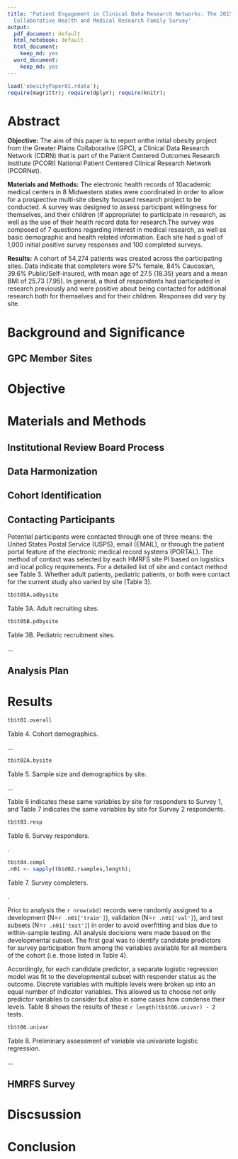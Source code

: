 ```yaml
---
title: 'Patient Engagement in Clinical Data Research Networks: The 2015 Greater Plains
  Collaborative Health and Medical Research Family Survey'
output:
  pdf_document: default
  html_notebook: default
  html_document:
    keep_md: yes
  word_document:
    keep_md: yes
---
```

```r
load('obesityPaper01.rdata');
require(magrittr); require(dplyr); require(knitr);
```
# Abstract
**Objective:** The aim of this paper is to report onthe initial obesity project from the Greater Plains Collaborative (GPC), a Clinical Data Research Network (CDRN) that is part of the Patient Centered Outcomes Research Institute (PCORI) National Patient Centered Clinical Research Network (PCORNet). 

**Materials and Methods:** The electronic health records of 10academic medical centers in 8 Midwestern states were coordinated in order to allow for a prospective multi-site obesity focused research project to be conducted. A survey was designed to assess participant willingness for themselves, and their children (if appropriate) to participate in research, as well as the use of their health record data for research.The survey was composed of 7 questions regarding interest in medical research, as well as basic demographic and health related information. Each site had a goal of 1,000 initial positive survey responses and 100 completed surveys.

**Results:** A cohort of 54,274 patients was created across the participating sites.  Data indicate that completers were 57% female, 84% Caucasian, 39.6% Public/Self-insured, with mean age of 27.5 (18.35) years and a mean BMI of 25.73 (7.95). In general, a third of respondents had participated in research previously and were positive about being contacted for additional research both for themselves and for their children. Responses did vary by site.  

# Background and Significance

## GPC Member Sites

# Objective

# Materials and Methods

## Institutional Review Board Process

## Data Harmonization

## Cohort Identification

## Contacting Participants

Potential participants were contacted through one of three means: the United States Postal Service (USPS), email (EMAIL), or through the patient portal feature of the electronic medical record systems (PORTAL). The method of contact was selected by each HMRFS site PI based on logistics and local policy requirements. For a detailed list of site and contact method see Table 3. Whether adult patients, pediatric patients, or both were contact for the current study also varied by site (Table 3).

```r
tb$t05A.adbysite
```
[Table 3A. Adult recruiting sites.]{custom-style="Caption"}

```r
tb$t05B.pdbysite
```
[Table 3B. Pediatric recruitment sites.]{custom-style="Caption"}

...

## Analysis Plan

# Results

```r
tb$t01.overall
```
[Table 4. Cohort demographics.]{custom-style="Caption"}

...

```r
tb$t02A.bysite
```
[Table 5. Sample size and demographics by site.]{custom-style="Caption"}

...

Table 6 indicates these same variables by site for responders to Survey 1, and Table 7 indicates the same variables by site for Survey 2 respondents.
```r
tb$t03.resp
```
[Table 6. Survey responders.]{custom-style="Caption"}

.

```r
tb$t04.compl
.n01 <- sapply(tb$d02.rsamples,length);
```
[Table 7. Survey completers.]{custom-style="Caption"}

.

Prior to analysis the `r nrow(obd)` records were randomly assigned to a development (N=`r .n01['train']`), 
validation (N=`r .n01['val']`), and test subsets 
(N=`r .n01['test']`) in order to avoid overfitting and bias due to within-sample testing. All analysis
decisions were made based on the developmental subset. The first
goal was to identify candidate predictors for survey participation from among the variables available for all 
members of the cohort (i.e. those listed in Table 4). 

Accordingly, for each candidate predictor, a separate logistic regression model was fit to the developmental subset with responder
status as the outcome. Discrete variables with multiple levels were broken up into an equal number of indicator variables. This allowed us to
choose not only predictor variables to consider but also in some 
cases how condense their levels. Table 8 shows the results of these `r length(tb$t06.univar) - 2` tests.
```r
tb$t06.univar
```
[Table 8. Preliminary assessment of variable via univariate logistic regression.]{custom-style="Caption"}

...



## HMRFS Survey

# Discsussion

# Conclusion

